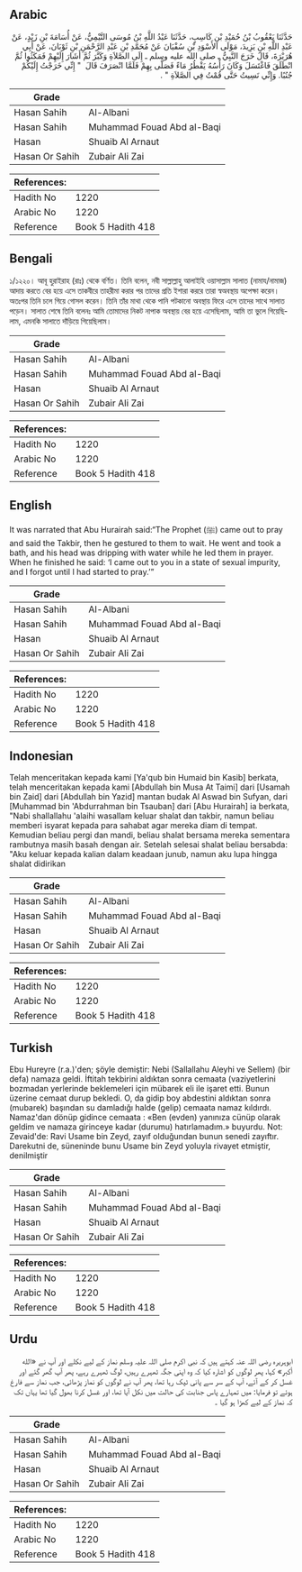 ## Arabic


<div dir="rtl" lang="ar" style={{fontSize:'larger',backgroundColor:'#f8f9fa',padding:20}}>
حَدَّثَنَا يَعْقُوبُ بْنُ حُمَيْدِ بْنِ كَاسِبٍ، حَدَّثَنَا عَبْدُ اللَّهِ بْنُ مُوسَى التَّيْمِيُّ، عَنْ أُسَامَةَ بْنِ زَيْدٍ، عَنْ عَبْدِ اللَّهِ بْنِ يَزِيدَ، مَوْلَى الأَسْوَدِ بْنِ سُفْيَانَ عَنْ مُحَمَّدِ بْنِ عَبْدِ الرَّحْمَنِ بْنِ ثَوْبَانَ، عَنْ أَبِي هُرَيْرَةَ، قَالَ خَرَجَ النَّبِيُّ ـ صلى الله عليه وسلم ـ إِلَى الصَّلاَةِ وَكَبَّرَ ثُمَّ أَشَارَ إِلَيْهِمْ فَمَكَثُوا ثُمَّ انْطَلَقَ فَاغْتَسَلَ وَكَانَ رَأْسُهُ يَقْطُرُ مَاءً فَصَلَّى بِهِمْ فَلَمَّا انْصَرَفَ قَالَ ‏ "‏ إِنِّي خَرَجْتُ إِلَيْكُمْ جُنُبًا. وَإِنِّي نَسِيتُ حَتَّى قُمْتُ فِي الصَّلاَةِ ‏"‏ ‏.‏
</div>
<div style={{backgroundColor:'#f8f9fa',padding:20, marginBottom: 10}}><table> <thead> <tr> <th>Grade</th> <th></th> </tr> </thead> <tbody> <tr><td>Hasan Sahih</td><td>Al-Albani</td></tr><tr><td>Hasan Sahih</td><td>Muhammad Fouad Abd al-Baqi</td></tr><tr><td>Hasan</td><td>Shuaib Al Arnaut</td></tr><tr><td>Hasan Or Sahih</td><td>Zubair Ali Zai</td></tr></tbody></table><table> <thead> <tr> <th>References:</th> <th></th> </tr> </thead> <tbody><tr><td>Hadith No</td><td>1220</td></tr><tr><td>Arabic No</td><td>1220</td></tr><tr><td>Reference</td><td>Book 5 Hadith 418</td></tr></tbody></table></div>

## Bengali


<div dir="ltr" lang="bn" style={{fontSize:'larger',backgroundColor:'#f8f9fa',padding:20}}>
১/১২২০। আবূ হুরাইরাহ (রাঃ) থেকে বর্ণিত। তিনি বলেন, নবী সাল্লাল্লাহু আলাইহি ওয়াসাল্লাম সালাত (নামায/নামাজ) আদায় করতে বের হয়ে এসে তাকবীরে তাহরীমা করার পর তাদের প্রতি ইশারা কররে তারা স্বঅবস্থায় অপেক্ষা করেন। অতঃপর তিনি চলে গিয়ে গোসল করেন। তিনি তাঁর মাথা থেকে পানি পটকানো অবস্থায় ফিরে এসে তাদের সাথে সালাত পড়েন। সালাত শেষে তিনি বলেনঃ আমি তোমাদের নিকট নাপাক অবস্থায় বের হয়ে এসেছিলাম, আমি তা ভুলে গিয়েছিলাম, এমনকি সালাতে দাঁড়িয়ে গিয়েছিলাম।
</div>
<div style={{backgroundColor:'#f8f9fa',padding:20, marginBottom: 10}}><table> <thead> <tr> <th>Grade</th> <th></th> </tr> </thead> <tbody> <tr><td>Hasan Sahih</td><td>Al-Albani</td></tr><tr><td>Hasan Sahih</td><td>Muhammad Fouad Abd al-Baqi</td></tr><tr><td>Hasan</td><td>Shuaib Al Arnaut</td></tr><tr><td>Hasan Or Sahih</td><td>Zubair Ali Zai</td></tr></tbody></table><table> <thead> <tr> <th>References:</th> <th></th> </tr> </thead> <tbody><tr><td>Hadith No</td><td>1220</td></tr><tr><td>Arabic No</td><td>1220</td></tr><tr><td>Reference</td><td>Book 5 Hadith 418</td></tr></tbody></table></div>

## English


<div dir="ltr" lang="en" style={{fontSize:'larger',backgroundColor:'#f8f9fa',padding:20}}>
It was narrated that Abu Hurairah said:“The Prophet (ﷺ) came out to pray and said the Takbir, then he gestured to them to wait. He went and took a bath, and his head was dripping with water while he led them in prayer. When he finished he said: ‘I came out to you in a state of sexual impurity, and I forgot until I had started to pray.’”
</div>
<div style={{backgroundColor:'#f8f9fa',padding:20, marginBottom: 10}}><table> <thead> <tr> <th>Grade</th> <th></th> </tr> </thead> <tbody> <tr><td>Hasan Sahih</td><td>Al-Albani</td></tr><tr><td>Hasan Sahih</td><td>Muhammad Fouad Abd al-Baqi</td></tr><tr><td>Hasan</td><td>Shuaib Al Arnaut</td></tr><tr><td>Hasan Or Sahih</td><td>Zubair Ali Zai</td></tr></tbody></table><table> <thead> <tr> <th>References:</th> <th></th> </tr> </thead> <tbody><tr><td>Hadith No</td><td>1220</td></tr><tr><td>Arabic No</td><td>1220</td></tr><tr><td>Reference</td><td>Book 5 Hadith 418</td></tr></tbody></table></div>

## Indonesian


<div dir="ltr" lang="id" style={{fontSize:'larger',backgroundColor:'#f8f9fa',padding:20}}>
Telah menceritakan kepada kami [Ya'qub bin Humaid bin Kasib] berkata, telah menceritakan kepada kami [Abdullah bin Musa At Taimi] dari [Usamah bin Zaid] dari [Abdullah bin Yazid] mantan budak Al Aswad bin Sufyan, dari [Muhammad bin 'Abdurrahman bin Tsauban] dari [Abu Hurairah] ia berkata, "Nabi shallallahu 'alaihi wasallam keluar shalat dan takbir, namun beliau memberi isyarat kepada para sahabat agar mereka diam di tempat. Kemudian beliau pergi dan mandi, beliau shalat bersama mereka sementara rambutnya masih basah dengan air. Setelah selesai shalat beliau bersabda: "Aku keluar kepada kalian dalam keadaan junub, namun aku lupa hingga shalat didirikan
</div>
<div style={{backgroundColor:'#f8f9fa',padding:20, marginBottom: 10}}><table> <thead> <tr> <th>Grade</th> <th></th> </tr> </thead> <tbody> <tr><td>Hasan Sahih</td><td>Al-Albani</td></tr><tr><td>Hasan Sahih</td><td>Muhammad Fouad Abd al-Baqi</td></tr><tr><td>Hasan</td><td>Shuaib Al Arnaut</td></tr><tr><td>Hasan Or Sahih</td><td>Zubair Ali Zai</td></tr></tbody></table><table> <thead> <tr> <th>References:</th> <th></th> </tr> </thead> <tbody><tr><td>Hadith No</td><td>1220</td></tr><tr><td>Arabic No</td><td>1220</td></tr><tr><td>Reference</td><td>Book 5 Hadith 418</td></tr></tbody></table></div>

## Turkish


<div dir="ltr" lang="tr" style={{fontSize:'larger',backgroundColor:'#f8f9fa',padding:20}}>
Ebu Hureyre (r.a.)'den; şöyle demiştir: Nebi (Sallallahu Aleyhi ve Sellem) (bir defa) namaza geldi. İftitah tekbirini aldıktan sonra cemaata (vaziyetlerini bozmadan yerlerinde beklemeleri için mübarek eli ile işaret etti. Bunun üzerine cemaat durup bekledi. O, da gidip boy abdestini aldıktan sonra (mubarek) başından su damladığı halde (gelip) cemaata namaz kıldırdı. Namaz'dan dönüp gidince cemaata : «Ben (evden) yanınıza cünüp olarak geldim ve namaza girinceye kadar (durumu) hatırlamadım.» buyurdu. Not: Zevaid'de: Ravi Usame bin Zeyd, zayıf olduğundan bunun senedi zayıftır. Darekutni de, süneninde bunu Usame bin Zeyd yoluyla rivayet etmiştir, denilmiştir
</div>
<div style={{backgroundColor:'#f8f9fa',padding:20, marginBottom: 10}}><table> <thead> <tr> <th>Grade</th> <th></th> </tr> </thead> <tbody> <tr><td>Hasan Sahih</td><td>Al-Albani</td></tr><tr><td>Hasan Sahih</td><td>Muhammad Fouad Abd al-Baqi</td></tr><tr><td>Hasan</td><td>Shuaib Al Arnaut</td></tr><tr><td>Hasan Or Sahih</td><td>Zubair Ali Zai</td></tr></tbody></table><table> <thead> <tr> <th>References:</th> <th></th> </tr> </thead> <tbody><tr><td>Hadith No</td><td>1220</td></tr><tr><td>Arabic No</td><td>1220</td></tr><tr><td>Reference</td><td>Book 5 Hadith 418</td></tr></tbody></table></div>

## Urdu


<div dir="rtl" lang="ur" style={{fontSize:'larger',backgroundColor:'#f8f9fa',padding:20}}>
ابوہریرہ رضی اللہ عنہ کہتے ہیں کہ نبی اکرم صلی اللہ علیہ وسلم نماز کے لیے نکلے اور آپ نے «الله أكبر» کہا، پھر لوگوں کو اشارہ کیا کہ وہ اپنی جگہ ٹھہرے رہیں، لوگ ٹھہرے رہے، پھر آپ گھر گئے اور غسل کر کے آئے، آپ کے سر سے پانی ٹپک رہا تھا، پھر آپ نے لوگوں کو نماز پڑھائی، جب نماز سے فارغ ہوئے تو فرمایا: میں تمہارے پاس جنابت کی حالت میں نکل آیا تھا، اور غسل کرنا بھول گیا تھا یہاں تک کہ نماز کے لیے کھڑا ہو گیا ۔
</div>
<div style={{backgroundColor:'#f8f9fa',padding:20, marginBottom: 10}}><table> <thead> <tr> <th>Grade</th> <th></th> </tr> </thead> <tbody> <tr><td>Hasan Sahih</td><td>Al-Albani</td></tr><tr><td>Hasan Sahih</td><td>Muhammad Fouad Abd al-Baqi</td></tr><tr><td>Hasan</td><td>Shuaib Al Arnaut</td></tr><tr><td>Hasan Or Sahih</td><td>Zubair Ali Zai</td></tr></tbody></table><table> <thead> <tr> <th>References:</th> <th></th> </tr> </thead> <tbody><tr><td>Hadith No</td><td>1220</td></tr><tr><td>Arabic No</td><td>1220</td></tr><tr><td>Reference</td><td>Book 5 Hadith 418</td></tr></tbody></table></div>